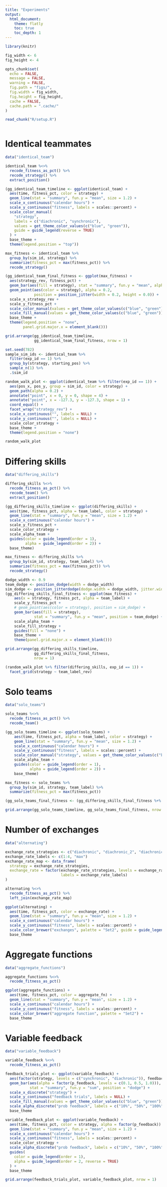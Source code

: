 ```yaml
---
title: "Experiments"
output:
  html_document:
    theme: flatly
    toc: true
    toc_depth: 1
---
```


```r
library(knitr)

fig_width <- 6
fig_height <- 4

opts_chunk$set(
  echo = FALSE,
  message = FALSE,
  warning = FALSE,
  fig.path = "figs/",
  fig.width = fig_width,
  fig.height = fig_height,
  cache = FALSE,
  cache.path = ".cache/"
)

read_chunk("R/setup.R")
```

```r
```

# Identical teammates

```r
data("identical_team")

identical_team %<>%
  recode_fitness_as_pct() %>%
  recode_strategy() %>%
  extract_position()

(gg_identical_team_timeline <- ggplot(identical_team) +
  aes(time, fitness_pct, color = strategy) +
  geom_line(stat = "summary", fun.y = "mean", size = 1.2) +
  scale_x_continuous("calendar hours") +
  scale_y_continuous("fitness", labels = scales::percent) +
  scale_color_manual(
    "strategy",
    labels = c("diachronic", "synchronic"),
    values = get_theme_color_values(c("blue", "green")),
    guide = guide_legend(reverse = TRUE)
  ) +
  base_theme +
  theme(legend.position = "top"))

max_fitness <- identical_team %>%
  group_by(sim_id, strategy) %>%
  summarize(fitness_pct = max(fitness_pct)) %>%
  recode_strategy()

(gg_identical_team_final_fitness <- ggplot(max_fitness) +
  aes(strategy_rev, fitness_pct) +
  geom_bar(aes(fill = strategy), stat = "summary", fun.y = "mean", alpha = 0.5) +
  geom_point(aes(color = strategy), alpha = 0.2,
             position = position_jitter(width = 0.2, height = 0.0)) +
  scale_x_strategy_rev +
  scale_y_fitness_pct +
  scale_color_manual(values = get_theme_color_values(c("blue", "green"))) +
  scale_fill_manual(values = get_theme_color_values(c("blue", "green"))) +
  base_theme +
  theme(legend.position = "none",
        panel.grid.major.x = element_blank()))

grid.arrange(gg_identical_team_timeline, 
             gg_identical_team_final_fitness, nrow = 1)
```

```r
set.seed(782)
sample_sim_ids <- identical_team %>%
  filter(exp_id == 1) %>%
  group_by(strategy, starting_pos) %>%
  sample_n(1) %>%
  .$sim_id

random_walk_plot <- ggplot(identical_team %>% filter(exp_id == 1)) +
  aes(pos_x, pos_y, group = sim_id, color = strategy) +
  geom_path(alpha = 0.2) +
  annotate("point", x = 0, y = 0, shape = 4) +
  annotate("point", x = -127.3, y = -127.3, shape = 1) +
  coord_equal() +
  facet_wrap("strategy_rev") +
  scale_x_continuous("", labels = NULL) +
  scale_y_continuous("", labels = NULL) +
  scale_color_strategy +
  base_theme +
  theme(legend.position = "none")

random_walk_plot
```

# Differing skills

```r
data("differing_skills")

differing_skills %<>%
  recode_fitness_as_pct() %>%
  recode_team() %>%
  extract_position()

(gg_differing_skills_timeline <- ggplot(differing_skills) +
  aes(time, fitness_pct, alpha = team_label, color = strategy) +
  geom_line(stat = "summary", fun.y = "mean", size = 1.2) +
  scale_x_continuous("calendar hours") +
  scale_y_fitness_pct +
  scale_color_strategy +
  scale_alpha_team +
  guides(color = guide_legend(order = 1),
         alpha = guide_legend(order = 2)) +
  base_theme)

max_fitness <- differing_skills %>%
  group_by(sim_id, strategy, team_label) %>%
  summarize(fitness_pct = max(fitness_pct)) %>%
  recode_strategy()

dodge_width <- 0.9
team_dodge <- position_dodge(width = dodge_width)
sim_dodge <- position_jitterdodge(dodge.width = dodge_width, jitter.width = 0.4)
(gg_differing_skills_final_fitness <- ggplot(max_fitness) +
    aes(x = strategy, fitness_pct, alpha = team_label) +
    scale_y_fitness_pct +
    # geom_point(aes(color = strategy), position = sim_dodge) +
    geom_bar(aes(fill = strategy),
             stat = "summary", fun.y = "mean", position = team_dodge) +
    scale_alpha_team +
    scale_fill_strategy +
    guides(fill = "none") +
    base_theme +
    theme(panel.grid.major.x = element_blank()))

grid.arrange(gg_differing_skills_timeline,
             gg_differing_skills_final_fitness,
             nrow = 1)
```

```r
(random_walk_plot %+% filter(differing_skills, exp_id == 1)) +
  facet_grid(strategy ~ team_label_rev)
```

# Solo teams

```r
data("solo_teams")

solo_teams %<>%
  recode_fitness_as_pct() %>%
  recode_team()

(gg_solo_teams_timeline <- ggplot(solo_teams) +
    aes(time, fitness_pct, alpha = team_label, color = strategy) +
    geom_line(stat = "summary", fun.y = "mean", size = 1.2) +
    scale_x_continuous("calendar hours") +
    scale_y_continuous("fitness", labels = scales::percent) +
    scale_color_manual("strategy", values = get_theme_color_values(c("blue", "green"))) +
    scale_alpha_team +
    guides(color = guide_legend(order = 1),
           alpha = guide_legend(order = 2)) +
    base_theme)

max_fitness <- solo_teams %>%
  group_by(sim_id, strategy, team_label) %>%
  summarize(fitness_pct = max(fitness_pct))

(gg_solo_teams_final_fitness <- (gg_differing_skills_final_fitness %+% max_fitness))

grid.arrange(gg_solo_teams_timeline, gg_solo_teams_final_fitness, nrow = 1)
```

# Number of exchanges

```r
data("alternating")

exchange_rate_strategies <- c("diachronic", "diachronic_2", "diachronic_3", "diachronic_4", "diachronic_max")
exchange_rate_labels <- c(1:4, "max")
exchange_rate_map <- data_frame(
  strategy = exchange_rate_strategies,
  exchange_rate = factor(exchange_rate_strategies, levels = exchange_rate_strategies,
                         labels = exchange_rate_labels)
)

alternating %<>%
  recode_fitness_as_pct() %>%
  left_join(exchange_rate_map)

ggplot(alternating) +
  aes(time, fitness_pct, color = exchange_rate) +
  geom_line(stat = "summary", fun.y = "mean", size = 1.2) +
  scale_x_continuous("calendar hours") +
  scale_y_continuous("fitness", labels = scales::percent) +
  scale_color_brewer("exchanges", palette = "Set2", guide = guide_legend(reverse = TRUE)) +
  base_theme
```

# Aggregate functions

```r
data("aggregate_functions")

aggregate_functions %<>%
  recode_fitness_as_pct()

ggplot(aggregate_functions) +
  aes(time, fitness_pct, color = aggregate_fn) +
  geom_line(stat = "summary", fun.y = "mean", size = 1.2) +
  scale_x_continuous("calendar hours") +
  scale_y_continuous("fitness", labels = scales::percent) +
  scale_color_brewer("aggregate function", palette = "Set2") +
  base_theme
```

# Variable feedback

```r
data("variable_feedback")

variable_feedback %<>%
  recode_fitness_as_pct()

feedback_trials_plot <- ggplot(variable_feedback) +
  aes(factor(strategy, levels = c("synchronic", "diachronic")), feedback, fill = strategy) +
  geom_bar(aes(alpha = factor(p_feedback, levels = c(0.1, 0.5, 1.0))),
           stat = "summary", fun.y = "sum", position = "dodge") +
  scale_x_discrete("strategy") +
  scale_y_continuous("feedback trials", labels = NULL) +
  scale_fill_manual(values = get_theme_color_values(c("blue", "green"))) +
  scale_alpha_discrete("prob feedback", labels = c("10%", "50%", "100%"), range = c(0.4, 1.0)) +
  base_theme

variable_feedback_plot <- ggplot(variable_feedback) +
  aes(time, fitness_pct, color = strategy, alpha = factor(p_feedback)) +
  geom_line(stat = "summary", fun.y = "mean", size = 1.2) +
  scale_x_continuous("calendar hours") +
  scale_y_continuous("fitness", labels = scales::percent) +
  scale_color_strategy +
  scale_alpha_discrete("prob feedback", labels = c("10%", "50%", "100%"), range = c(0.6, 1.0)) +
  guides(
    color = guide_legend(order = 1),
    alpha = guide_legend(order = 2, reverse = TRUE)
  ) +
  base_theme

grid.arrange(feedback_trials_plot, variable_feedback_plot, nrow = 1)
```
